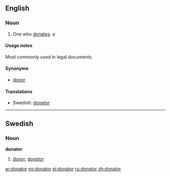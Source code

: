 ==English==

===Noun===
{{en-noun}}

# One who [[donate]]s. a

====Usage notes====
Most commonly used in legal documents.

====Synonyms====
* [[donor]]

====Translations====
{{trans-top|one who donates}}
{{trans-mid}}
* Swedish: [[#Swedish|donator]]
{{trans-bottom}}

----

==Swedish==

===Noun===
{{sv-noun-irreg-c|2=donatorn|3=donatorer}}
'''donator''' {{c}}

# [[donor]], [[#English|donator]]

[[ar:donator]]
[[no:donator]]
[[pl:donator]]
[[ru:donator]]
[[zh:donator]]